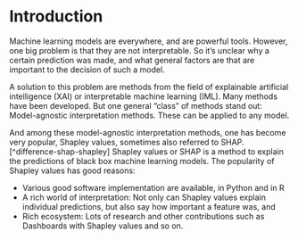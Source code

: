 # Introduction

<!-- Motivation for XAI -->
Machine learning models are everywhere, and are powerful tools.
However, one big problem is that they are not interpretable.
So it's unclear why a certain prediction was made, and what general factors are that are important to the decision of such a model.

<!-- Along comes XAI -->
A solution to this problem are methods from the field of explainable artificial intelligence (XAI) or interpretable machine learning (IML).
Many methods have been developed.
But one general "class" of methods stand out: Model-agnostic interpretation methods.
These can be applied to any model.

<!-- SHAP -->
And among these model-agnostic interpretation methods, one has become very popular, Shapley values, sometimes also referred to SHAP. [^difference-shap-shapley]
Shapley values or SHAP is a method to explain the predictions of black box machine learning models.
The popularity of Shapley values has good reasons:

- Various good software implementation are available, in Python and in R
- A rich world of interpretation: Not only can Shapley values explain individual predictions, but also say how important a feature was, and 
- Rich ecosystem: Lots of research and other contributions such as Dashboards with Shapley values and so on.



